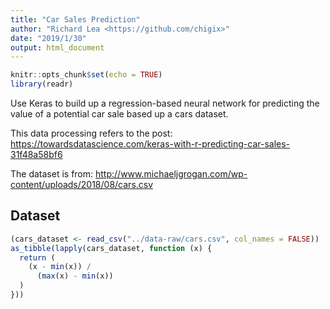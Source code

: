 ```yaml
---
title: "Car Sales Prediction"
author: "Richard Lea <https://github.com/chigix>"
date: "2019/1/30"
output: html_document
---
```


```r
knitr::opts_chunk$set(echo = TRUE)
library(readr)
```

Use Keras to build up a regression-based neural network for predicting the value of a potential car sale based up a cars dataset.

This data processing refers to the post: <https://towardsdatascience.com/keras-with-r-predicting-car-sales-31f48a58bf6>

The dataset is from: <http://www.michaeljgrogan.com/wp-content/uploads/2018/08/cars.csv>

## Dataset

```r
(cars_dataset <- read_csv("../data-raw/cars.csv", col_names = FALSE))
as_tibble(lapply(cars_dataset, function (x) {
  return (
    (x - min(x)) /
      (max(x) - min(x))
  )
}))
```

